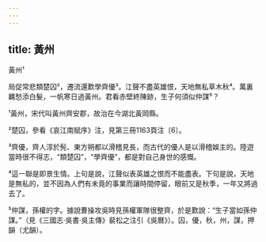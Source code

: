 ```yaml
---
---
---
```

title: 黃州
---




黃州¹

局促常悲類楚囚²，遷流還歎學齊優³。江聲不盡英雄恨，天地無私草木秋⁴。萬裏羈愁添白髮，一帆寒日過黃州。君看赤壁終陳跡，生子何須似仲謀⁵？

¹黃州，宋代叫黃州齊安郡，故治在今湖北黃岡縣。

²楚囚，參看《哀江南賦序》注，見第三冊1163頁注〔6〕。

³齊優，齊人淳於髡、東方朔都以滑稽見長，而古代的優人是以滑稽娛主的。陸遊當時很不得志，“類楚囚”，“學齊優”，都是對自己身世的感慨。

⁴這一聯是即景生情。上句是說，江聲似表英雄之恨而不能盡表。下句是說，天地是無私的，並不因為人們有未竟的事業而讓時間停留，眼前又是秋季，一年又將過去了。

⁵仲謀，孫權的字。據說曹操攻吳時見孫權軍隊很整齊，於是歎說：“生子當如孫仲謀。”（見《三國志·吳書·吳主傳》裴松之注引《吳曆》）。囚，優，秋，州，謀，押韻（尤韻）。